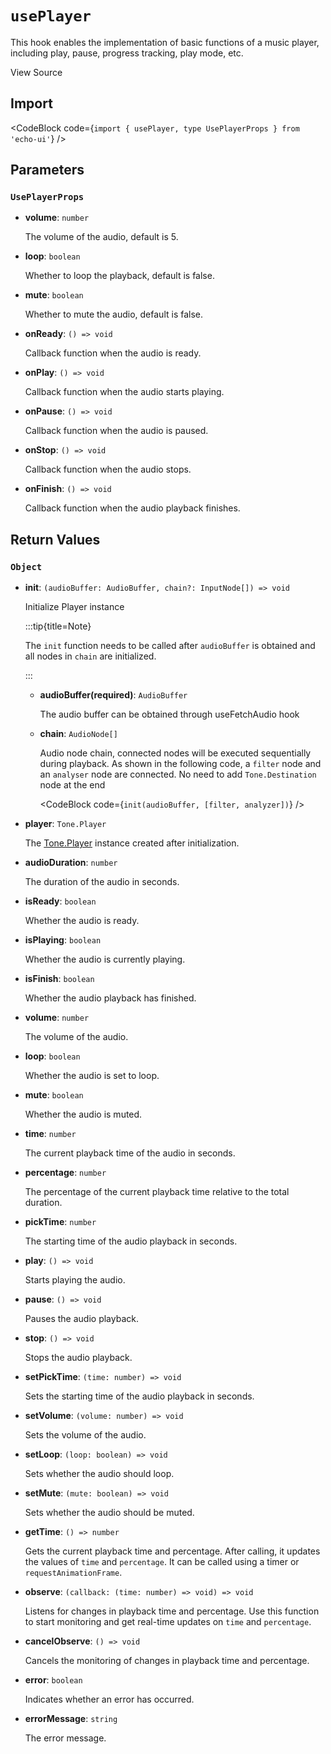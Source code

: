 
# `usePlayer`

This hook enables the implementation of basic functions of a music player, including play, pause, progress tracking, play mode, etc.

<Link
  href="https://github.com/codeacme17/echo-ui/blob/main/packages/hooks/usePlayer.ts"
  target="_blank"
  size="sm"
  className="flex items-center"
>
  <Github className="w-4 h-4" />
  <span className="ml-2">View Source</span>
</Link>

## Import

<CodeBlock code={`import { usePlayer, type UsePlayerProps } from 'echo-ui'`} />

## Parameters

### `UsePlayerProps`

- **volume**: `number`

  The volume of the audio, default is 5.

- **loop**: `boolean`

  Whether to loop the playback, default is false.

- **mute**: `boolean`

  Whether to mute the audio, default is false.

- **onReady**: `() => void`

  Callback function when the audio is ready.

- **onPlay**: `() => void`

  Callback function when the audio starts playing.

- **onPause**: `() => void`

  Callback function when the audio is paused.

- **onStop**: `() => void`

  Callback function when the audio stops.

- **onFinish**: `() => void`

  Callback function when the audio playback finishes.

## Return Values

### `Object`

- **init**: `(audioBuffer: AudioBuffer, chain?: InputNode[]) => void`

  Initialize Player instance

  :::tip{title=Note}

  The `init` function needs to be called after `audioBuffer` is obtained and all nodes in `chain` are initialized.

  :::

  - **audioBuffer(required)**: `AudioBuffer`

    The audio buffer can be obtained through <Link href='/zh/hook/useFetchAudio'>useFetchAudio</Link> hook

  - **chain**: `AudioNode[]`

    Audio node chain, connected nodes will be executed sequentially during playback. As shown in the following code, a `filter` node and an `analyser` node are connected. No need to add `Tone.Destination` node at the end

    <CodeBlock code={`init(audioBuffer, [filter, analyzer])`} />

- **player**: `Tone.Player`

  The [Tone.Player](https://tonejs.github.io/docs/14.7.77/Player) instance created after initialization.

- **audioDuration**: `number`

  The duration of the audio in seconds.

- **isReady**: `boolean`

  Whether the audio is ready.

- **isPlaying**: `boolean`

  Whether the audio is currently playing.

- **isFinish**: `boolean`

  Whether the audio playback has finished.

- **volume**: `number`

  The volume of the audio.

- **loop**: `boolean`

  Whether the audio is set to loop.

- **mute**: `boolean`

  Whether the audio is muted.

- **time**: `number`

  The current playback time of the audio in seconds.

- **percentage**: `number`

  The percentage of the current playback time relative to the total duration.

- **pickTime**: `number`

  The starting time of the audio playback in seconds.

- **play**: `() => void`

  Starts playing the audio.

- **pause**: `() => void`

  Pauses the audio playback.

- **stop**: `() => void`

  Stops the audio playback.

- **setPickTime**: `(time: number) => void`

  Sets the starting time of the audio playback in seconds.

- **setVolume**: `(volume: number) => void`

  Sets the volume of the audio.

- **setLoop**: `(loop: boolean) => void`

  Sets whether the audio should loop.

- **setMute**: `(mute: boolean) => void`

  Sets whether the audio should be muted.

- **getTime**: `() => number`

  Gets the current playback time and percentage. After calling, it updates the values of `time` and `percentage`. It can be called using a timer or `requestAnimationFrame`.

- **observe**: `(callback: (time: number) => void) => void`

  Listens for changes in playback time and percentage. Use this function to start monitoring and get real-time updates on `time` and `percentage`.

- **cancelObserve**: `() => void`

  Cancels the monitoring of changes in playback time and percentage.

- **error**: `boolean`

  Indicates whether an error has occurred.

- **errorMessage**: `string`

  The error message.
